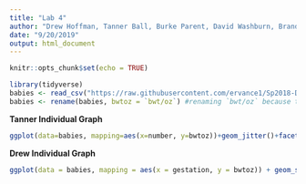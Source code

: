 ```yaml
---
title: "Lab 4"
author: "Drew Hoffman, Tanner Ball, Burke Parent, David Washburn, Brandon Nelsen"
date: "9/20/2019"
output: html_document
---
```


```r
knitr::opts_chunk$set(echo = TRUE)
```

```r
library(tidyverse)
babies <- read_csv("https://raw.githubusercontent.com/ervance1/Sp2018-Data-Science-repo/master/babies2a.dat")
babies <- rename(babies, bwtoz = `bwt/oz`) #renaming `bwt/oz` because the "/" sign requires special care
```

**Tanner Individual Graph**
```r
ggplot(data=babies, mapping=aes(x=number, y=bwtoz))+geom_jitter()+facet_wrap(~ Premature)
```

**Drew Individual Graph**

```r
ggplot(data = babies, mapping = aes(x = gestation, y = bwtoz)) + geom_smooth(se = FALSE) + facet_wrap(~smoke)
```